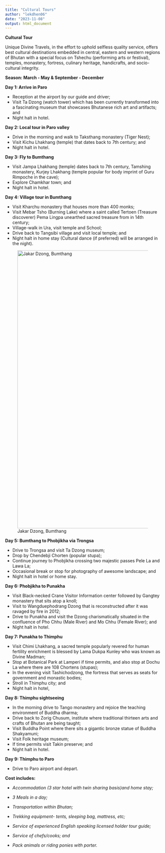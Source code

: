 ```yaml
---
title: "Cultural Tours"
author: "lekdhen06"
date: "2023-11-08"
output: html_document
---
```


**Cultural Tour**

Unique Divine Travels, in the effort to uphold selfless quality service, offers best cultural destinations embedded in central, eastern and western regions of Bhutan with a special focus on Tshechu (performing arts or festival), temples, monastery, fortress, culinary heritage, handicrafts, and socio-cultural integrity.

**Season: March - May & September - December**

**Day 1: Arrive in Paro**

-   Reception at the airport by our guide and driver;
-   Visit Ta Dzong (watch tower) which has been currently transformed into a fascinating museum that showcases Bhutanese rich art and artifacts; and
-   Night halt in hotel.

**Day 2: Local tour in Paro valley**

-   Drive in the morning and walk to Taksthang monastery (Tiger Nest);
-   Visit Kichu Lhakhang (temple) that dates back to 7th century; and
-   Night halt in hotel.

**Day 3: Fly to Bumthang**

-   Visit Jampa Lhakhang (temple) dates back to 7th century, Tamshing monastery, Kurjey Lhakhang (temple popular for body imprint of Guru Rimpoche in the cave);
-   Explore Chamkhar town; and
-   Night halt in hotel.

**Day 4: Village tour in Bumthang**

-   Visit Kharchu monastery that houses more than 400 monks;
-   Visit Mebar Tsho (Burning Lake) where a saint called Tertoen (Treasure discoverer) Pema Lingpa unearthed sacred treasure from in 14th century;
-   Village-walk in Ura, visit temple and School;
-   Drive back to Tangsibi village and visit local temple; and
-   Night halt in home stay (Cultural dance (if preferred) will be arranged in the night).

![Jakar Dzong, Bumthang](/img/Jakar-dzong.jpg){width="900"}

**Day 5: Bumthang to Phobjikha via Trongsa**

-   Drive to Trongsa and visit Ta Dzong museum;
-   Drop by Chendebji Chorten (popular stupa);
-   Continue journey to Phobjikha crossing two majestic passes Pele La and Lawa La;
-   Occasional break or stop for photography of awesome landscape; and
-   Night halt in hotel or home stay.

**Day 6: Phobjikha to Punakha**

-   Visit Black-necked Crane Visitor Information center followed by Gangtey monastery that sits atop a knoll;
-   Visit to Wangduephodrang Dzong that is reconstructed after it was ravaged by fire in 2012;
-   Drive to Punakha and visit the Dzong charismatically situated in the confluence of Pho Chhu (Male River) and Mo Chhu (Female River); and
-   Night halt in hotel.

**Day 7: Punakha to Thimphu**

-   Visit Chimi Lhakhang, a sacred temple popularly revered for human fertility enrichment is blessed by Lama Dukpa Kunley who was known as Divine Madman;
-   Stop at Botanical Park at Lamperi if time permits, and also stop at Dochu La where there are 108 Chortens (stupas);
-   In the evening visit Tashichodzong, the fortress that serves as seats for government and monastic bodies;\
-   Stroll in Thimphu city; and
-   Night halt in hotel,

**Day 8: Thimphu sightseeing**

-   In the morning drive to Tango monastery and rejoice the teaching environment of Buddha dharma;
-   Drive back to Zorig Chusum, institute where traditional thirteen arts and crafts of Bhutan are being taught;
-   Visit Buddha Point where there sits a gigantic bronze statue of Buddha Shakyamuni;
-   Visit Folk heritage museum;
-   If time permits visit Takin preserve; and
-   Night halt in hotel.

**Day 9: Thimphu to Paro**

-   Drive to Paro airport and depart.

**Cost includes:**

-   *Accommodation (3 star hotel with twin sharing basis)and home stay;*

-   *3 Meals in a day;*

-   *Transportation within Bhutan;*

-   *Trekking equipment- tents, sleeping bag, mattress, etc;*

-   *Service of experienced English speaking licensed holder tour guide;*

-   *Service of chefs/cooks; and*

-   *Pack animals or riding ponies with porter.*
